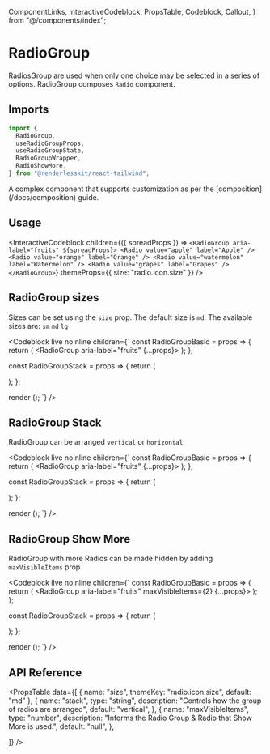   ComponentLinks,
  InteractiveCodeblock,
  PropsTable,
  Codeblock,
  Callout,
} from "@/components/index";

# RadioGroup

RadiosGroup are used when only one choice may be selected in a series of
options. RadioGroup composes `Radio` component.

<ComponentLinks github="radio-group" theme="radio" story="forms-radiogroup" />

## Imports

```js
import {
  RadioGroup,
  useRadioGroupProps,
  useRadioGroupState,
  RadioGroupWrapper,
  RadioShowMore,
} from "@renderlesskit/react-tailwind";
```

<Callout>
  A complex component that supports customization as per the
  [composition](/docs/composition) guide.
</Callout>

## Usage

<InteractiveCodeblock
  children={({ spreadProps }) => `
<RadioGroup aria-label="fruits" ${spreadProps}>
  <Radio value="apple" label="Apple" />
  <Radio value="orange" label="Orange" />
  <Radio value="watermelon" label="Watermelon" />
  <Radio value="grapes" label="Grapes" />
</RadioGroup>
`}
  themeProps={{ size: "radio.icon.size" }}
/>

## RadioGroup sizes

Sizes can be set using the `size` prop. The default size is `md`. The available
sizes are: `sm` `md` `lg`

<Codeblock
  live
  noInline
  children={`
const RadioGroupBasic = props => {
  return (
    <RadioGroup aria-label="fruits" {...props}>
      <Radio value="apple" label="Apple" />
      <Radio value="orange" label="Orange" />
      <Radio value="watermelon" label="Watermelon" />
      <Radio value="grapes" label="Grapes" />
    </RadioGroup>
  );
};

const RadioGroupStack = props => { return (

<div className="flex space-x-2">
  <RadioGroupBasic size="sm" />
  <RadioGroupBasic size="md" />
  <RadioGroupBasic size="lg" />
</div>
); };

render (<RadioGroupStack/>); `} />

## RadioGroup Stack

RadioGroup can be arranged `vertical` or `horizontal`

<Codeblock
  live
  noInline
  children={`
const RadioGroupBasic = props => {
  return (
    <RadioGroup aria-label="fruits" {...props}>
      <Radio value="apple" label="Apple" />
      <Radio value="orange" label="Orange" />
      <Radio value="watermelon" label="Watermelon" />
      <Radio value="grapes" label="Grapes" />
    </RadioGroup>
  );
};

const RadioGroupStack = props => { return (

<div className="flex flex-col space-y-2">
  <RadioGroupBasic size="md" stack="vertical" />
  <RadioGroupBasic size="md" stack="horizontal" />
</div>
); };

render (<RadioGroupStack/>); `} />

## RadioGroup Show More

RadioGroup with more Radios can be made hidden by adding `maxVisibleItems` prop

<Codeblock
  live
  noInline
  children={`
const RadioGroupBasic = props => {
  return (
    <RadioGroup aria-label="fruits" maxVisibleItems={2} {...props}>
      <Radio value="apple" label="Apple" />
      <Radio value="orange" label="Orange" />
      <Radio value="watermelon" label="Watermelon" />
      <Radio value="grapes" label="Grapes" />
    </RadioGroup>
  );
};

const RadioGroupStack = props => { return (

<div className="flex flex-col space-y-2">
  <RadioGroupBasic size="md" stack="vertical" className="w-32" />
  <RadioGroupBasic size="md" stack="horizontal" />
</div>
); };

render (<RadioGroupStack/>); `} />

## API Reference

<PropsTable
  data={[
    { name: "size", themeKey: "radio.icon.size", default: "md" },
    {
      name: "stack",
      type: "string",
      description: "Controls how the group of radios are arranged",
      default: "vertical",
    },
    {
      name: "maxVisibleItems",
      type: "number",
      description: "Informs the Radio Group & Radio that Show More is used.",
      default: "null",
    },

]} />
